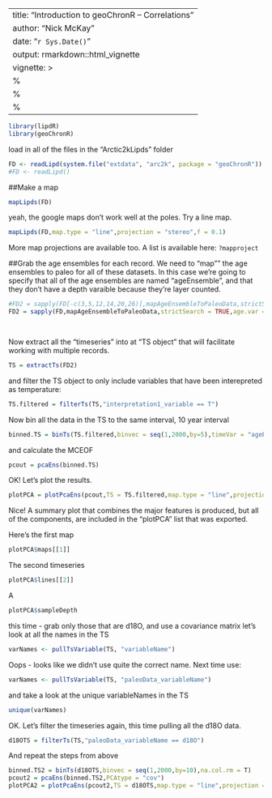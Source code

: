 ---
title: "Introduction to geoChronR -- Correlations"
author: "Nick McKay"
date: "`r Sys.Date()`"
output: rmarkdown::html_vignette
vignette: >
  %\VignetteIndexEntry{Introduction to geoChronR}
  %\VignetteEngine{knitr::rmarkdown}
  %\VignetteEncoding{UTF-8}
  ---
  
  
```r
library(lipdR)
library(geoChronR)
```
  
load in all of the files in the "Arctic2kLipds" folder

```r
FD <- readLipd(system.file("extdata", "arc2k", package = "geoChronR")) 
#FD <- readLipd() 
```

##Make a map
```r
mapLipds(FD)
```
yeah, the google maps don't work well at the poles. Try a line map.
```r
mapLipds(FD,map.type = "line",projection = "stereo",f = 0.1)

```

More map projections are available too. A list is available here:
`?mapproject`

##Grab the age ensembles for each record. 
We need to "map"" the age ensembles to paleo for all of these datasets. In this case we're going to specify that all of the age ensembles are named "ageEnsemble", and that they don't have a depth varaible because they're layer counted.
```r

#FD2 = sapply(FD[-c(3,5,12,14,20,26)],mapAgeEnsembleToPaleoData,strictSearch = TRUE,age.var = "ageEnsemble",depth.var = NULL )
FD2 = sapply(FD,mapAgeEnsembleToPaleoData,strictSearch = TRUE,age.var = "ageEnsemble",depth.var = NULL )

     
```

Now extract all the "timeseries" into at "TS object" that will facilitate working with multiple records.
```r
TS = extractTs(FD2)
```

and filter the TS object to only include variables that have been interepreted as temperature:
```r
TS.filtered = filterTs(TS,"interpretation1_variable == T")
```

Now bin all the data in the TS to the same interval, 10 year interval
```r
binned.TS = binTs(TS.filtered,binvec = seq(1,2000,by=5),timeVar = "ageEnsemble")
```


and calculate the MCEOF
```r
pcout = pcaEns(binned.TS)
```

OK! Let's plot the results. 

```r
plotPCA = plotPcaEns(pcout,TS = TS.filtered,map.type = "line",projection = "stereo",boundcirc = T,restrict.map.range = T,f=.1,legendPosition = c(0.5,.6),which.PCs = 1:3,which.leg = 2)
```

Nice! A summary plot that combines the major features is produced, but all of the components, are included in the "plotPCA" list that was exported. 

Here's the first map
```r
plotPCA$maps[[1]]
```

The second timeseries
```r
plotPCA$lines[[2]]
```

A 

```r
plotPCA$sampleDepth
```



this time - grab only those that are d18O, and use a covariance matrix
let's look at all the names in the TS
```r
varNames <- pullTsVariable(TS, "variableName")
```
Oops - looks like we didn't use quite the correct name. Next time use: 

```r
varNames <- pullTsVariable(TS, "paleoData_variableName")
```

and take a look at the unique variableNames in the TS

```r
unique(varNames)
```

OK. Let's filter the timeseries again, this time pulling all the d18O data.

```r
d18OTS = filterTs(TS,"paleoData_variableName == d18O")
```
And repeat the steps from above 

```r
binned.TS2 = binTs(d18OTS,binvec = seq(1,2000,by=10),na.col.rm = T)
pcout2 = pcaEns(binned.TS2,PCAtype = "cov")
plotPCA2 = plotPcaEns(pcout2,TS = d18OTS,map.type = "line",projection = "stereo",boundcirc = T,restrict.map.range = T,f=.1,legendPosition = c(0.6,-0.15))
```



